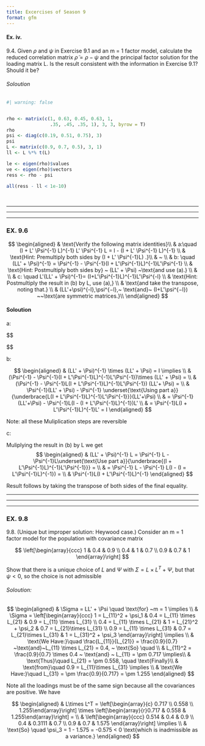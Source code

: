 ```yaml
---
title: Excercises of Season 9
format: gfm
---
```



#### Ex. iv. 

9.4. Given $\rho$ and $\psi$ in Exercise 9.1 and an m = 1 factor model, calculate the reduced
correlation matrix $\tilde{\rho} = \rho - \psi$ and the principal factor solution for the loading matrix L.
Is the result consistent with the information in Exercise 9.1? Should it be?

###### Soloution

```r
#| warning: false


rho <- matrix(c(1, 0.63, 0.45, 0.63, 1, 
                .35, .45, .35, 1), 3, 3, byrow = T)
rho
psi <- diag(c(0.19, 0.51, 0.75), 3)
psi
L <- matrix(c(0.9, 0.7, 0.5), 3, 1)
ll <- L %*% t(L)

le <- eigen(rho)$values
ve <- eigen(rho)$vectors
ress <- rho - psi

all(ress - ll < 1e-10)

```


<br>

***
***
***


### EX. 9.6 




$$
\begin{aligned}
& \text{Verify the following matrix identities}\\
    & a:\quad (I + L' \Psi^{-1} L)^{-1} L' \Psi^{-1} L = I - (I + L' \Psi^{-1} L)^{-1} \\
    & \text{Hint: Premultiply both sides by (I + L' \Psi^{-1}L) .}\\
    & ~ \\
    & b: \quad  (LL' +  \Psi)^{-1} =  \Psi^{-1} -  \Psi^{-1}(I +  L'\Psi^{-1}L)^{-1}L'\Psi^{-1} \\
    & \text{Hint: Postmultiply both sides by} ~ (LL' + \Psi) ~\text{and use (a).} \\
    & \\
    & c: \quad L'(LL' + \Psi)^{-1}= (I+L'\Psi^{-1}L)^{-1}L'\Psi^{-l} \\
    & \text{Hint: Postmultiply the result in (b) by L, use (a),} \\
    & \text{and take the transpose, noting that.} \\
     & (LL'+\psi)^{-l},\psi^{−l},~ \text{and}~ (I+L'\psi^{−l}) ~~\text{are symmetric matrices.}\\
\end{aligned}
$$






#### Soloution 





a: 

$$
\begin{aligned}
& (I + L'\Psi^{-1}L) \times (I + L'\Psi^{-1}L)^{-1}L'\Psi^{-1}L = \\
& L'\Psi^{-1} L, \quad (I + L'\Psi^{-1}L) \times (I - (I + L'\Psi^{-1}L)^{-1}) = \\
& (I + L'\Psi^{-1}L) - I = L'\Psi^{-1}L

\end{aligned}
$$






b: 

$$
\begin{aligned}
& (LL' + \Psi)^{-1} \times (LL' + \Psi)   = I \implies \\
& (\Psi^{-1} -  \Psi^{-1}(I +  L'\Psi^{-1}L)^{-1}L'\Psi^{-1})\times (LL' + \Psi) = \\ 
& (\Psi^{-1} - \Psi^{-1}L(I + L'\Psi^{-1}L)^{-1}L'\Psi^{-1}) (LL'+ \Psi) = \\
& \Psi^{-1}(LL' + \Psi) - \Psi^{-1} \underset{\text{Using part a}}{\underbrace{L(I + L'\Psi^{-1}L)^{-1}L'\Psi^{-1}}}(LL'+\Psi) \\
& = \Psi^{-1}(LL'+\Psi) - \Psi^{-1}L(I - (I + L'\Psi^{-1}L)^{-1})L' \\
& = \Psi^{-1}L(I + L'\Psi^{-1}L)^{-1}L' = I
\end{aligned}
$$





Note: all these Muliplication steps are reversible






c: 


Muliplying the result in (b) by L we get 
$$
\begin{aligned}
& (LL' + \Psi)^{-1} L = \Psi^{-1} L - \Psi^{-1}L\underset{\text{Use part a}}{\underbrace{(I + L'\Psi^{-1}L)^{-1}L'\Psi^{-1}}} = \\
& = \Psi^{-1} L - \Psi^{-1} L(I - (I = L'\Psi^{-1}L)^{-1}) = \\
& \Psi^{-1}L(I + L'\Psi^{-1}L)^{-1}
\end{aligned}
$$





Result follows by taking the transpose of both sides of the
final equality. 




***
***
***


### EX. 9.8


9.8. (Unique but improper solution: Heywood case.)
Consider an m = 1 factor model for the population with covariance matrix

$$
\left[\begin{array}{ccc}
1 & 0.4 & 0.9 \\
0.4 & 1 & 0.7 \\
0.9 & 0.7 & 1
\end{array}\right]
$$

Show that there is a unique choice of $L$ and $\Psi$ with $\Sigma = L \times L^T + \Psi$, but that $\psi < 0$, 
so the choice is not admissible


###### Soloution: 

$$
\begin{aligned}
& \Sigma = LL' + \Psi \quad \text{for} ~m = 1 \implies \\
& \Sigma = \left[\begin{array}{ccc} 
1 = L_{11}^2 + \psi_1 & 0.4 = L_{11} \times L_{21} & 0.9 = L_{11} \times L_{31} \\
0.4 = L_{11} \times L_{21} &  1 = L_{21}^2 + \psi_2 & 0.7 = L_{21}\times L_{31} \\
0.9 = L_{11} \times L_{31} & 0.7 = L_{21}\times L_{31} & 1 = L_{31}^2 + \psi_3
\end{array}\right] \implies \\
& \text{We Have:}\quad \frac{L_{11}}{L_{21}} = \frac{0.9}{0.7} ~\text{and}~L_{11} \times L_{21} = 0.4, ~ \text{So} \quad \\
& L_{11}^2 = \frac{0.9}{0.7} \times 0.4 ~ \text{and} ~ L_{11} = \pm 0.717 \implies\\
& \text{Thus}\quad L_{21} = \pm 0.558, \quad \text{Finally}\\
& \text{from}\quad 0.9 = L_{11}\times L_{31} \implies \\
& \text{We Have:}\quad L_{31} = \pm \frac{0.9}{0.717} = \pm 1.255
\end{aligned}
$$

Note all the loadings must be of the same sign because all the covariances are positive. We have 

$$
\begin{aligned}
& L\times L^T = \left[\begin{array}{c} 0.717 \\ 0.558 \\ 1.255\end{array}\right] \times \left[\begin{array}{r}0.717 & 0.558 & 1.255\end{array}\right] = \\
& \left[\begin{array}{ccc} 0.514 & 0.4 & 0.9 \\ 0.4 & 0.3111 & 0.7 \\
0.9 & 0.7 & 1.575 \end{array}\right] \implies \\
& \text{So} \quad \psi_3 = 1  - 1.575 = -0.575 < 0 \text{which is inadmissible as a variance.}
\end{aligned}
$$
